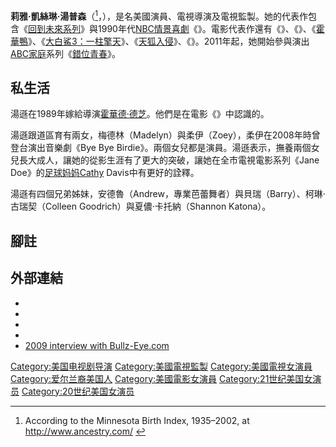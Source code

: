 {{noteTA
|G1=Show
|G2=Movie
|G3=TV
|G4=PP
|1=zh-tw:天將神兵; zh-hk:天降福星; zh-cn:天将神兵;
}}
{{Infobox entertainer
| type                    = 女艺人
| name                    = 莉亞·湯普森<br>{{small|Lea Thompson}}
| image                   = Lea Thompson by Gregg Bond (2008).jpg
| caption                 = 
| birthname               = Lea <!--- "Kathleen", not "Katherine" --->Kathleen<!--- "Kathleen", not "Katherine" ---> Thompson 
| birthdate               = {{Birth date and age|mf=yes|1961|5|31}}
| birthplace              = {{USA}}[[明尼蘇達州|明尼蘇達州]][[羅徹斯特_(明尼蘇達州)|羅徹斯特]]
| deathdate               = 
| deathplace              = 
| nationality             = 
| famousworks             = 
| restingplace            = 
| restingplacecoordinates = 
| othername               = 
| height                  = 
| occupation              = 女演員、電視導演、電視監製
| yearsactive             = 1982年至今
| spouse                  = {{marriage|[[霍華德·德芝|霍華德·德芝]]|1989年||}}
| partner                 = 
| children                = Madeline Deutch<br>[[柔伊·德區|柔伊·德區]]
| parents                 = 
| influences              = 
| influenced              = 
| website                 = 
| imdb_id                 = 
| academyawards           = 
| afiawards               = 
| arielaward              = 
| baftaawards             = 
| cesarawards             = 
| emmyawards              = 
| filmfareawards          = 
| geminiawards            = 
| goldenglobeawards       = 
| goldenraspberryawards   = 
| goyaawards              = 
| grammyawards            = 
| iftaawards              = 
| laurenceolivierawards   = 
| naacpimageawards        = 
| nationalfilmawards      = 
| sagawards               = 
| tonyawards              = 
| awards                  = 
}}
'''莉雅·凱絲琳·湯普森'''（{{lang-en|Lea Kathleen Thompson}}<ref>According to the Minnesota Birth Index, 1935–2002, at http://www.ancestry.com/ {{Wayback|url=http://www.ancestry.com/ |date=20190525214226 }}</ref>，{{bd|1961年|5月31日}}），是名美國演員、電視導演及電視監製。她的代表作包含《[[回到未來系列|回到未來系列]]》與1990年代[[全国广播公司|NBC]][[情景喜劇|情景喜劇]]《{{link-en|Caroline in the City|Caroline in the City}}》。電影代表作還有《{{link-en|步步登天|All the Right Moves (film)}}》、《{{link-en|豪門新人類|The Beverly Hillbillies (film)}}》、《[[霍華鴨_(電影)|霍華鴨]]》、《[[大白鯊3：一柱擎天|大白鯊3：一柱擎天]]》、《[[天狐入侵|天狐入侵]]》、《{{link-en|他們的故事|Some Kind of Wonderful (film)}}》。2011年起，她開始參與演出[[ABC家庭|ABC家庭]]系列《[[錯位青春|錯位青春]]》。

== 私生活 ==
湯遜在1989年嫁給導演[[霍華德·德芝|霍華德·德芝]]。他們是在電影《{{link-en|他們的故事|Some Kind of Wonderful (film)}}》中認識的。

湯遜跟道區育有兩女，梅德林（Madelyn）與柔伊（Zoey），柔伊在2008年時曾登台演出音樂劇《Bye Bye Birdie》。兩個女兒都是演員。湯遜表示，撫養兩個女兒長大成人，讓她的從影生涯有了更大的突破，讓她在全市電視電影系列《Jane Doe》的[[足球妈妈|足球妈妈]]Cathy Davis中有更好的詮釋。

湯遜有四個兄弟姊妹，安德魯（Andrew，專業芭蕾舞者）與貝瑞（Barry）、柯琳·古瑞契（Colleen Goodrich）與夏儂·卡托納（Shannon Katona）。

== 腳註 ==
{{reflist}}

== 外部連結 ==
{{commons category|Lea Thompson}}
* {{IMDb name|670}}
* {{amg name|70717}}
* {{IBDB name|78102}}
* {{Mtime people|913217}}
* [http://www.bullz-eye.com/movies/interviews/2009/lea_thompson.htm 2009 interview with Bullz-Eye.com] {{Wayback|url=http://www.bullz-eye.com/movies/interviews/2009/lea_thompson.htm |date=20130123100612 }}

{{Authority control}}

{{DEFAULTSORT:Thompson, Lea}}
[[Category:美国电视剧导演|Category:美国电视剧导演]]
[[Category:美國電視監製|Category:美國電視監製]]
[[Category:美國電視女演員|Category:美國電視女演員]]
[[Category:爱尔兰裔美国人|Category:爱尔兰裔美国人]]
[[Category:美國電影女演員|Category:美國電影女演員]]
[[Category:21世纪美国女演员|Category:21世纪美国女演员]]
[[Category:20世纪美国女演员|Category:20世纪美国女演员]]